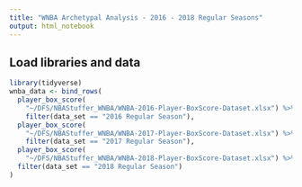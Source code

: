 ```yaml
---
title: "WNBA Archetypal Analysis - 2016 - 2018 Regular Seasons"
output: html_notebook
---
```


## Load libraries and data
```r
library(tidyverse)
wnba_data <- bind_rows(
  player_box_score(
    "~/DFS/NBAStuffer_WNBA/WNBA-2016-Player-BoxScore-Dataset.xlsx") %>% 
    filter(data_set == "2016 Regular Season"),
  player_box_score(
    "~/DFS/NBAStuffer_WNBA/WNBA-2017-Player-BoxScore-Dataset.xlsx") %>% 
    filter(data_set == "2017 Regular Season"),
  player_box_score(
    "~/DFS/NBAStuffer_WNBA/WNBA-2018-Player-BoxScore-Dataset.xlsx") %>% 
  filter(data_set == "2018 Regular Season")
)


```
